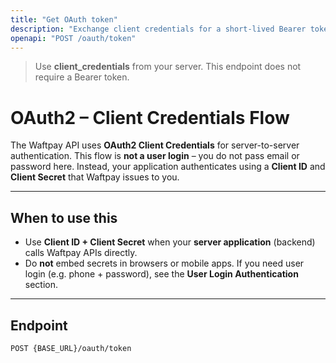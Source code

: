 ```yaml
---
title: "Get OAuth token"
description: "Exchange client credentials for a short-lived Bearer token."
openapi: "POST /oauth/token"
---
```


> Use **client_credentials** from your server. This endpoint does not require a Bearer token.

# OAuth2 – Client Credentials Flow

The Waftpay API uses **OAuth2 Client Credentials** for server-to-server authentication.
This flow is **not a user login** – you do not pass email or password here. Instead, your application authenticates using a **Client ID** and **Client Secret** that Waftpay issues to you.

---

## When to use this

- Use **Client ID + Client Secret** when your **server application** (backend) calls Waftpay APIs directly.
- Do **not** embed secrets in browsers or mobile apps. If you need user login (e.g. phone + password), see the **User Login Authentication** section.

---

## Endpoint

```http
POST {BASE_URL}/oauth/token
